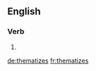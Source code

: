 ==English==

===Verb===
{{head|en|verb form}}

# {{en-third-person singular of|thematize}}

[[de:thematizes]]
[[fr:thematizes]]